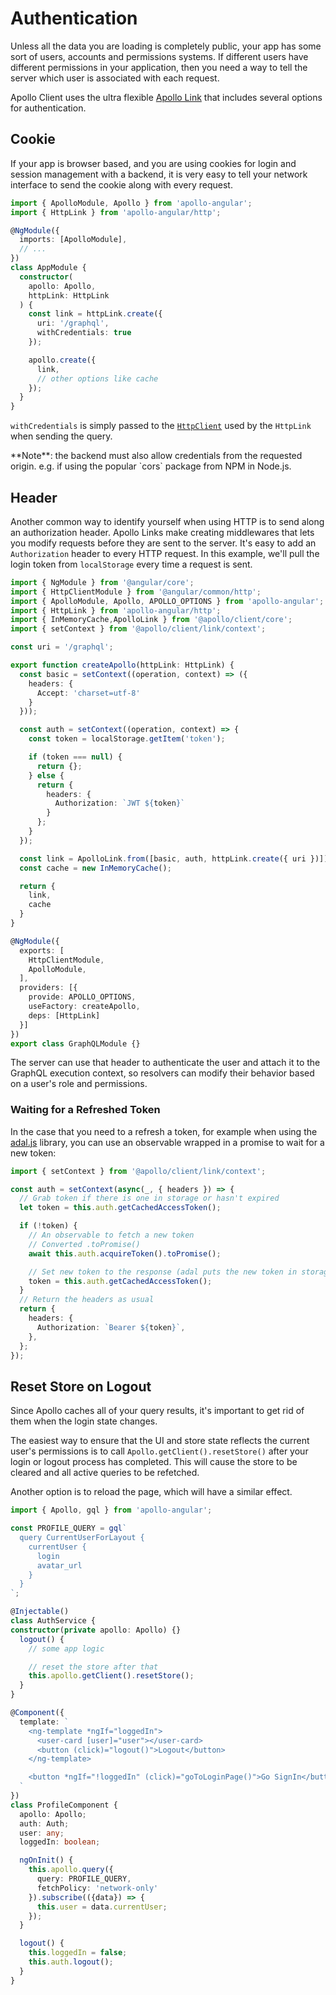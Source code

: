 
# Authentication

Unless all the data you are loading is completely public, your app has some sort of users, accounts and permissions systems. If different users have different permissions in your application, then you need a way to tell the server which user is associated with each request.

Apollo Client uses the ultra flexible [Apollo Link](https://apollographql.com/docs/link) that includes several options for authentication.

## Cookie

If your app is browser based, and you are using cookies for login and session management with a backend, it is very easy to tell your network interface to send the cookie along with every request.

```ts
import { ApolloModule, Apollo } from 'apollo-angular';
import { HttpLink } from 'apollo-angular/http';

@NgModule({
  imports: [ApolloModule],
  // ...
})
class AppModule {
  constructor(
    apollo: Apollo,
    httpLink: HttpLink
  ) {
    const link = httpLink.create({
      uri: '/graphql',
      withCredentials: true
    });

    apollo.create({
      link,
      // other options like cache
    });
  }
}
```

`withCredentials` is simply passed to the [`HttpClient`](https://angular.io/api/common/http/HttpClient) used by the `HttpLink` when sending the query.

<Callout type='warning'>
**Note**: the backend must also allow credentials from the requested origin. e.g. if using the popular `cors` package from NPM in Node.js.
</Callout>

## Header

Another common way to identify yourself when using HTTP is to send along an authorization header. Apollo Links make creating middlewares that lets you modify requests before they are sent to the server. It's easy to add an `Authorization` header to every HTTP request. In this example, we'll pull the login token from `localStorage` every time a request is sent.

```ts filename="graphql.module.ts"
import { NgModule } from '@angular/core';
import { HttpClientModule } from '@angular/common/http';
import { ApolloModule, Apollo, APOLLO_OPTIONS } from 'apollo-angular';
import { HttpLink } from 'apollo-angular/http';
import { InMemoryCache,ApolloLink } from '@apollo/client/core';
import { setContext } from '@apollo/client/link/context';

const uri = '/graphql';

export function createApollo(httpLink: HttpLink) {
  const basic = setContext((operation, context) => ({
    headers: {
      Accept: 'charset=utf-8'
    }
  }));

  const auth = setContext((operation, context) => {
    const token = localStorage.getItem('token');

    if (token === null) {
      return {};
    } else {
      return {
        headers: {
          Authorization: `JWT ${token}`
        }
      };
    }
  });

  const link = ApolloLink.from([basic, auth, httpLink.create({ uri })]);
  const cache = new InMemoryCache();

  return {
    link,
    cache
  }
}

@NgModule({
  exports: [
    HttpClientModule,
    ApolloModule,
  ],
  providers: [{
    provide: APOLLO_OPTIONS,
    useFactory: createApollo,
    deps: [HttpLink]
  }]
})
export class GraphQLModule {}

```

The server can use that header to authenticate the user and attach it to the GraphQL execution context, so resolvers can modify their behavior based on a user's role and permissions.

### Waiting for a Refreshed Token

In the case that you need to a refresh a token, for example when using the [adal.js](https://github.com/AzureAD/azure-activedirectory-library-for-js) library, you can use an observable wrapped in a promise to wait for a new token:

```ts
import { setContext } from '@apollo/client/link/context';

const auth = setContext(async(_, { headers }) => {
  // Grab token if there is one in storage or hasn't expired
  let token = this.auth.getCachedAccessToken();

  if (!token) {
    // An observable to fetch a new token
    // Converted .toPromise()
    await this.auth.acquireToken().toPromise();

    // Set new token to the response (adal puts the new token in storage when fetched)
    token = this.auth.getCachedAccessToken();
  }
  // Return the headers as usual
  return {
    headers: {
      Authorization: `Bearer ${token}`,
    },
  };
});
```

## Reset Store on Logout

Since Apollo caches all of your query results, it's important to get rid of them when the login state changes.

The easiest way to ensure that the UI and store state reflects the current user's permissions is to call `Apollo.getClient().resetStore()` after your login or logout process has completed. This will cause the store to be cleared and all active queries to be refetched.

Another option is to reload the page, which will have a similar effect.

```ts
import { Apollo, gql } from 'apollo-angular';

const PROFILE_QUERY = gql`
  query CurrentUserForLayout {
    currentUser {
      login
      avatar_url
    }
  }
`;

@Injectable()
class AuthService {
constructor(private apollo: Apollo) {}
  logout() {
    // some app logic

    // reset the store after that
    this.apollo.getClient().resetStore();
  }
}

@Component({
  template: `
    <ng-template *ngIf="loggedIn">
      <user-card [user]="user"></user-card>
      <button (click)="logout()">Logout</button>
    </ng-template>

    <button *ngIf="!loggedIn" (click)="goToLoginPage()">Go SignIn</button>
  `
})
class ProfileComponent {
  apollo: Apollo;
  auth: Auth;
  user: any;
  loggedIn: boolean;

  ngOnInit() {
    this.apollo.query({
      query: PROFILE_QUERY,
      fetchPolicy: 'network-only'
    }).subscribe(({data}) => {
      this.user = data.currentUser;
    });
  }

  logout() {
    this.loggedIn = false;
    this.auth.logout();
  }
}
```
